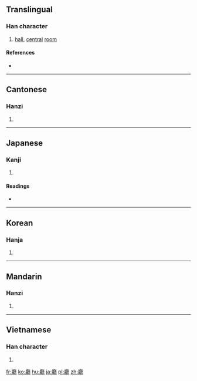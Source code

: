 {{also|庁|厅|廰|㕔}}
==Translingual==

===Han character===
{{Han char|rn=53|rad=广|as=22|sn=25|four=0023<sub>1</sub>|canj=戈尸土心 (ISGP)|ids=⿸[[广]][[聽]]}}

# [[hall]], [[central]] [[room]]

====References====
* {{Han ref|kx=0352.240|dkj=09562|dj=0666.110|hdz=20909.090|uh=5EF3|ud=24307|bh=C655|bd=50773}}

----

==Cantonese==

===Hanzi===
{{yue-hanzi|jyut=[[teng1]]|y=teng1|sim=厅}}

# {{defn|lang=yue|sort=广22}}

----

==Japanese==

===Kanji===
{{ja-kanji|grade=|rs=广22}}

# {{defn|lang=ja|sort=广22}}

====Readings====
* {{ja-readings|on=[[ちょう]] (chō), [[てい]] (tei)|kun=[[やくしょ]] (yakusho), [[いえ]] (ie)}}

----

==Korean==

===Hanja===
{{ko-hanja|hangeul=청|rv=cheong|mr=ch'ŏng|y=cheng}}

# {{defn|lang=ko|sort=广22}}

----

==Mandarin==

===Hanzi===
{{cmn-hanzi|sim=厅|pin=[[tīng]] ([[ting1]])|wg=t'ing<sup>1</sup>}}

# {{defn|lang=cmn|sort=广22}}

----

==Vietnamese==

===Han character===
{{vi-hantu|[[thính]], [[sảnh]], [[thinh]]|rs=广22}}

# {{defn|lang=vi|sort=广22}}

[[fr:廳]]
[[ko:廳]]
[[hu:廳]]
[[ja:廳]]
[[pl:廳]]
[[zh:廳]]